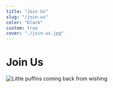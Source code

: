 ```yaml
---
title: "Join Us"
slug: "/join-us"
color: "black"
custom: true
cover: "./join-us.jpg"
---
```


<div style={{ margin: `0 auto`, maxWidth: `70ch`, padding: `2rem` }}>

<h1 data-testid="page-title">Join Us</h1>

![Little puffins coming back from wishing](https://images.unsplash.com/photo-1612564148954-59545876eaa0?ixid=MnwxMjA3fDB8MHxwaG90by1wYWdlfHx8fGVufDB8fHx8&ixlib=rb-1.2.1&auto=format&fit=crop&w=1000&q=80)

</div>

